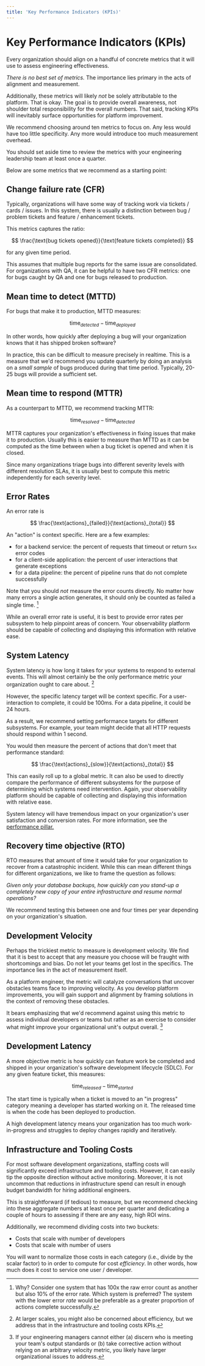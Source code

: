 ```yaml
---
title: 'Key Performance Indicators (KPIs)'
---
```


# Key Performance Indicators (KPIs)

Every organization should align on a handful of concrete metrics that it will use to assess engineering effectiveness.

_There is no best set of metrics._ The importance lies primary in the acts of alignment and measurement.

Additionally, these metrics will likely _not_ be solely attributable to the platform. That is
okay. The goal is to provide overall awareness, not shoulder total responsibility for the overall numbers. That said,
tracking KPIs will inevitably surface opportunities for platform improvement.

We recommend choosing around ten metrics to focus on. Any less would have too little specificity. Any more would introduce
too much measurement overhead.

You should set aside time to review the metrics with your engineering leadership team at least once a quarter.

Below are some metrics that we recommend as a starting point:

## Change failure rate (CFR)

Typically, organizations will have some way of tracking work via tickets / cards / issues. In this system,
there is usually a distinction between bug / problem tickets and feature / enhancement tickets.

This metrics captures the ratio:

$$
\frac{\text{bug tickets opened}}{\text{feature tickets completed}}
$$

for any given time period.

This assumes that multiple bug reports for the same issue are consolidated. For organizations
with QA, it can be helpful to have two CFR metrics: one for bugs caught by QA and one for bugs released to production.

## Mean time to detect (MTTD)

For bugs that make it to production, MTTD measures:

$$
\text{time}_{detected} - \text{time}_{deployed}
$$

In other words, how quickly after deploying a bug will your organization knows that it has shipped broken software?

In practice, this can be difficult to measure precisely in realtime. This is a measure that we'd recommend you update
quarterly by doing an analysis on a _small sample_ of bugs produced during that time period. Typically, 20-25 bugs
will provide a sufficient set.

## Mean time to respond (MTTR)

As a counterpart to MTTD, we recommend tracking MTTR:

$$
\text{time}_{resolved} - \text{time}_{detected}
$$

MTTR captures your organization's effectiveness in fixing issues that make it to
production. Usually this is easier to measure than MTTD as it can be computed as the time between when a bug ticket is opened and when it is closed.

Since many organizations triage bugs into different severity levels with different resolution SLAs, it is usually best
to compute this metric independently for each severity level.

## Error Rates

An error rate is

$$
\frac{\text{actions}_{failed}}{\text{actions}_{total}}
$$

An "action" is context specific. Here are a few examples:

- for a backend service: the percent of requests that timeout or return `5xx` error codes
- for a client-side application: the percent of user interactions that generate exceptions
- for a data pipeline: the percent of pipeline runs that do not complete successfully

Note that you should _not_ measure the error counts directly. No matter how many errors a single action
generates, it should only be counted as failed a single time. [^2]

[^2]:
    Why? Consider one system that has 100x the raw error count as another but also 10% of the error rate. Which system is preferred?
    The system with the lower error _rate_ would be preferable as a greater proportion of actions complete successfully.

While an overall error rate is useful, it is best to provide error rates per subsystem to help pinpoint
areas of concern. Your observability platform should be capable of collecting and displaying this information
with relative ease.

## System Latency

System latency is how long it takes for your systems to respond to external events. This will almost certainly
be the only performance metric your organization ought to care about. [^3]

[^3]:
    At larger scales, you might also be concerned about efficiency, but we address that in the infrastructure
    and tooling costs KPIs.

However, the specific latency target will be context specific. For a user-interaction to complete, it could
be 100ms. For a data pipeline, it could be 24 hours.

As a result, we recommend setting performance targets for different subsystems. For example,
your team might decide that all HTTP requests should respond within 1 second.

You would then measure the percent of actions that don't meet that performance standard:

$$
\frac{\text{actions}_{slow}}{\text{actions}_{total}}
$$

This can easily roll up to a global metric. It can also be used to directly compare the performance of different
subsystems for the purpose of determining which systems need intervention. Again, your observability platform should be capable
of collecting and displaying this information with relative ease.

System latency will have tremendous impact on your organization's user satisfaction and conversion rates. For
more information, see the [performance pillar.](/docs/framework/pillars/performance)

## Recovery time objective (RTO)

RTO measures that amount of time it would take for your organization to recover from a catastrophic incident. While
this can mean different things for different organizations, we like to frame the question
as follows:

_Given only your database backups, how quickly can you stand-up a completely new copy of your entire infrastructure
and resume normal operations?_

We recommend testing this between one and four times per year depending on your organization's situation.

## Development Velocity

Perhaps the trickiest metric to measure is development velocity. We find that it is best to accept that any measure you choose will be fraught
with shortcomings and bias. Do not let your teams get lost in the specifics. The importance lies in the act of measurement itself.

As a platform engineer, the metric will catalyze conversations that uncover obstacles teams
face to improving velocity. As you develop platform improvements, you will gain support and alignment
by framing solutions in the context of removing these obstacles.

It bears emphasizing that we'd recommend against using this metric to assess individual developers or teams but rather as an exercise to consider
what might improve your organizational unit's output overall. [^1]

[^1]:
    If your engineering managers cannot either (a) discern who is meeting your team's output standards or (b) take corrective action
    without relying on an arbitrary velocity metric, you likely have larger organizational issues to address.

## Development Latency

A more objective metric is how quickly can feature work be completed and shipped in your organization's software
development lifecycle (SDLC). For any given feature ticket, this measures:

$$
\text{time}_{released} - \text{time}_{started}
$$

The start time is typically when a ticket is moved to an "in progress" category meaning a developer has started
working on it. The released time is when the code has been deployed to production.

A high development latency means your organization has too much work-in-progress and struggles to deploy changes rapidly
and iteratively.

## Infrastructure and Tooling Costs

For most software development organizations, staffing costs will significantly exceed infrastructure and tooling costs.
However, it can easily tip the opposite direction without active monitoring. Moreover, it is not uncommon
that reductions in infrastructure spend can result in enough budget bandwidth for hiring additional engineers.

This is straightforward (if tedious) to measure, but we recommend checking into these aggregate numbers at least once
per quarter and dedicating a couple of hours to assessing if there are any easy, high ROI wins.

Additionally, we recommend dividing costs into two buckets:

- Costs that scale with number of developers
- Costs that scale with number of users

You will want to normalize those costs in each category (i.e., divide by the scalar factor) to in order to compute
for cost _efficiency_. In other words, how much does it cost to service one user / developer.
